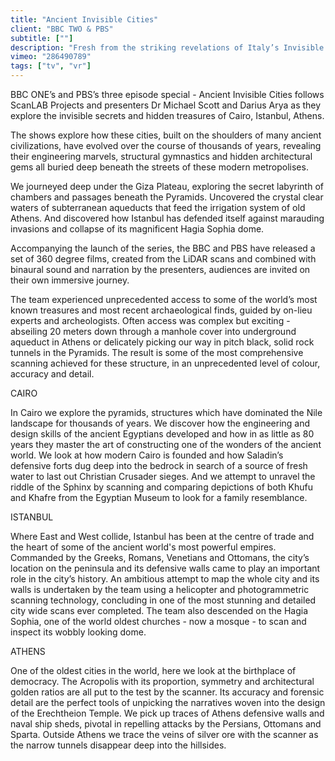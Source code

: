 ```yaml
---
title: "Ancient Invisible Cities"
client: "BBC TWO & PBS"
subtitle: [""]
description: "Fresh from the striking revelations of Italy’s Invisible Cities and Rome’s Invisible City, Dr Michael Scott embarks on his most ambitious adventure to date. This time he’s travelling through three of the world’s most astonishing ancient cities – Cairo, Istanbul and Athens"
vimeo: "286490789"
tags: ["tv", "vr"]
---
```



BBC ONE’s and PBS’s three episode special - Ancient Invisible Cities follows ScanLAB Projects and presenters Dr Michael Scott and Darius Arya as they explore the invisible secrets and hidden treasures of Cairo, Istanbul, Athens.

The shows explore how these cities, built on the shoulders of many ancient civilizations, have evolved over the course of thousands of years, revealing their engineering marvels, structural gymnastics and hidden architectural gems all buried deep beneath the streets of these modern metropolises.

We journeyed deep under the Giza Plateau, exploring the secret labyrinth of chambers and passages beneath the Pyramids. Uncovered the crystal clear waters of subterranean aqueducts that feed the irrigation system of old Athens. And discovered how Istanbul has defended itself against marauding invasions and collapse of its magnificent Hagia Sophia dome.

Accompanying the launch of the series, the BBC and PBS have released a set of 360 degree films, created from the LiDAR scans and combined with binaural sound and narration by the presenters, audiences are invited on their own immersive journey.

<ImageMagic
  href="ancient-01.jpg"
  caption="Ground LIDAR scan of Hagia Sophia, Istanbul"
/>

The team experienced unprecedented access to some of the world’s most known treasures and most recent archaeological finds, guided by on-lieu experts and archeologists. Often access was complex but exciting - abseiling 20 meters down through a manhole cover into underground aqueduct in Athens or delicately picking our way in pitch black, solid rock tunnels in the Pyramids. The result is some of the most comprehensive scanning achieved for these structure, in an unprecedented level of colour, accuracy and detail.

<Heading>CAIRO</Heading>
<ImageMagic
  href="ancient-02.jpg"
  caption="Ground LIDAR scan of the Great Pyramid, Giza, Egypt"
/>

In Cairo we explore the pyramids, structures which have dominated the Nile landscape for thousands of years. We discover how the engineering and design skills of the ancient Egyptians developed and how in as little as 80 years they master the art of constructing one of the wonders of the ancient world. We look at how modern Cairo is founded and how Saladin’s defensive forts dug deep into the bedrock in search of a source of fresh water to last out Christian Crusader sieges. And we attempt to unravel the riddle of the Sphinx by scanning and comparing depictions of both Khufu and Khafre from the Egyptian Museum to look for a family resemblance.

<ImageMagic
  href="ancient-03.jpg"
  caption="Ground LIDAR scan of Khufu and Khafre with face recognition"
/>

<Heading>ISTANBUL</Heading>
<ImageMagic
  href="ancient-04.jpg"
  caption="Ground LIDAR scan of the interior of Hagia Sophia, Istanbul"
/>

Where East and West collide, Istanbul has been at the centre of trade and the heart of some of the ancient world's most powerful empires. Commanded by the Greeks, Romans, Venetians and Ottomans, the city’s location on the peninsula and its defensive walls came to play an important role in the city’s history. An ambitious attempt to map the whole city and its walls is undertaken by the team using a helicopter and photogrammetric scanning technology, concluding in one of the most stunning and detailed city wide scans ever completed. The team also descended on the Hagia Sophia, one of the world oldest churches - now a mosque - to scan and inspect its wobbly looking dome.

<ImageMagic
  href="ancient-05.jpg"
  caption="Aerial scan of the Istanbul Peninsula"
/>

<Heading>ATHENS</Heading>
<ImageMagic
  href="ancient-06.jpg"
  caption="Aerial and ground LIDAR scan of the Erechtheion Temple in the Athens Acropolis"
/>

One of the oldest cities in the world, here we look at the birthplace of democracy. The Acropolis with its proportion, symmetry and architectural golden ratios are all put to the test by the scanner. Its accuracy and forensic detail are the perfect tools of unpicking the narratives woven into the design of the Erechtheion Temple. We pick up traces of Athens defensive walls and naval ship sheds, pivotal in repelling attacks by the Persians, Ottomans and Sparta. Outside Athens we trace the veins of silver ore with the scanner as the narrow tunnels disappear deep into the hillsides.

<ImageMagic
  href="ancient-07.jpg"
  caption="VR immersive view in the Caryatids Porch of the Erechtheion
"
/>
